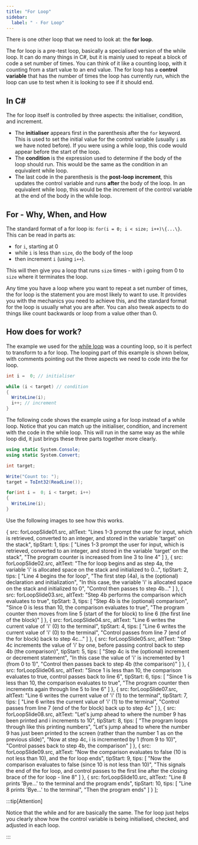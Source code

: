 ```yaml
---
title: "For Loop"
sidebar:
  label: " - For Loop"
---
```




There is one other loop that we need to look at: the **for loop**.

The for loop is a pre-test loop, basically a specialised version of the while loop. It can do many things in C#, but it is mainly used to repeat a block of code a set number of times. You can think of it like a counting loop, with it counting from a start value to an end value. The for loop has a **control variable** that has the number of times the loop has currently run, which the loop can use to test when it is looking to see if it should end.

## In C#

The for loop itself is controlled by three aspects: the initialiser, condition, and increment. 

- The **initialiser** appears first in the parenthesis after the `for` keyword. This is used to set the initial value for the control variable (usually
`i` as we have noted before). If you were using a while loop, this code would appear before the start of the loop.
- The **condition** is the expression used to determine if the body of the loop should run. This would be the same as the condition in an equivalent while loop.
- The last code in the parenthesis is the **post-loop increment**, this updates the control variable and runs **after** the body of the loop. In an equivalent while loop, this would be the increment of the control variable at the end of the body in the while loop.

## For - Why, When, and How

The standard format of a for loop is: `for(i = 0; i < size; i++)\{...\}`. This can be read in parts as:

- for `i`, starting at 0
- while `i` is less than `size`, do the body of the loop
- then increment `i` (using `i++`).

This will then give you a loop that runs `size` times - with i going from 0 to `size` where it terminates the loop.

Any time you have a loop where you want to repeat a set number of times, the for loop is the statement you are most likely to want to use. It provides you with the mechanics you need to achieve this, and the standard format for the loop is usually what you are after. You can also tweak aspects to do things like count backwards or loop from a value other than 0.

## How does for work?

The example we used for the [while loop](../04-1-while-loop) was a counting loop, so it is perfect to transform to a for loop. The looping part of this example is shown below, with comments pointing out the three aspects we need to code into the for loop.

```csharp
int i =  0; // initialiser

while (i < target) // condition
{
  WriteLine(i);
  i++; // increment
}
```

The following code shows the example using a for loop instead of a while loop. Notice that you can match up the initialiser, condition, and increment with the code in the while loop. This will run in the same way as the while loop did, it just brings these three parts together more clearly.

```csharp
using static System.Console;
using static System.Convert;

int target;

Write("Count to: ");
target = ToInt32(ReadLine());

for(int i =  0; i < target; i++)
{
  WriteLine(i);
}
```

Use the following images to see how this works.

<MySwiper client:only height="" images={sliderImagesForLoop}></MySwiper>


  {
    src: forLoopSlide01.src,
    altText: "Lines 1-3 prompt the user for input, which is retrieved, converted to an integer, and stored in the variable 'target' on the stack",
    tipStart: 1,
    tips: [
      "Lines 1-3 prompt the user for input, which is retrieved, converted to an integer, and stored in the variable 'target' on the stack",
      "The program counter is increased from line 3 to line 4"
    ]
  },
  {
    src: forLoopSlide02.src,
    altText: "The for loop begins and as step 4a, the variable 'i' is allocated space on the stack and initialized to 0...",
    tipStart: 2,
    tips: [
      "Line 4 begins the for loop",
      "The first step (4a), is the (optional) declaration and initialization",
      "In this case, the variable 'i' is allocated space on the stack and initialized to 0",
      "Control then passes to step 4b..."
    ]
  },
  {
    src: forLoopSlide03.src,
    altText: "Step 4b performs the comparison which evaluates to true",
    tipStart: 3,
    tips: [
      "Step 4b is the (optional) comparison",
      "Since 0 is less than 10, the comparison evaluates to <span class='booleanTrue'>true</span>",
      "The program counter then moves from line 5 (start of the for block) to line 6 (the first line of the block)"
    ]
  },
  {
    src: forLoopSlide04.src,
    altText: "Line 6 writes the current value of 'i' (0) to the terminal",
    tipStart: 4,
    tips: [
      "Line 6 writes the current value of 'i' (0) to the terminal",
      "Control passes from line 7 (end of the for block) back to step 4c..."
    ]
  },
  {
    src: forLoopSlide05.src,
    altText: "Step 4c increments the value of 'i' by one, before passing control back to step 4b (the comparison)",
    tipStart: 5,
    tips: [
      "Step 4c is the (optional) increment or decrement statement",
      "In this case the value of 'i' is incremented by 1 (from 0 to 1)",
      "Control then passes back to step 4b (the comparison)"
    ]
  },
  {
    src: forLoopSlide06.src,
    altText: "Since 1 is less than 10, the comparison evaluates to true, control passes back to line 6",
    tipStart: 6,
    tips: [
      "Since 1 is less than 10, the comparison evaluates to <span class='booleanTrue'>true</span>",
      "The program counter then increments again through line 5 to line 6"
    ]
  },
  {
    src: forLoopSlide07.src,
    altText: "Line 6 writes the current value of 'i' (1) to the terminal",
    tipStart: 7,
    tips: [
      "Line 6 writes the current value of 'i' (1) to the terminal",
      "Control passes from line 7 (end of the for block) back up to step 4c"
    ]
  },
  {
    src: forLoopSlide08.src,
    altText: "Let's jump ahead to where the number 9 has been printed and i increments to 10",
    tipStart: 8,
    tips: [
      "The program loops through like this printing numbers",
      "Let's jump ahead to where the number 9 has just been printed to the screen (rather than the number 1 as on the previous slide)",
      "Now at step 4c, i is incremented by 1 (from 9 to 10)",
      "Control passes back to step 4b, the comparison"
    ]
  },
  {
    src: forLoopSlide09.src,
    altText: "Now the comparison evaluates to false (10 is not less than 10), and the for loop ends",
    tipStart: 9,
    tips: [
      "Now the comparison evaluates to <span class='booleanFalse'>false</span> (since 10 is not less than 10)",
      "This signals the end of the for loop, and control passes to the first line after the closing brace of the for loop - line 8"
    ]
  },
  {
    src: forLoopSlide10.src,
    altText: "Line 8 prints 'Bye...' to the terminal and the program ends",
    tipStart: 10,
    tips: [
      "Line 8 prints 'Bye...' to the terminal",
      "Then the program ends"
    ]
  }
];

:::tip[Attention]

Notice that the while and for are basically the same. The for loop just helps you clearly show how the control variable is being initialised, checked, and adjusted in each loop.

:::